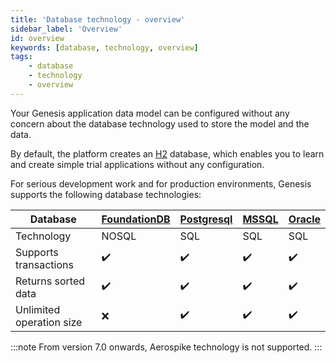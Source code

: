 ```yaml
---
title: 'Database technology - overview'
sidebar_label: 'Overview'
id: overview
keywords: [database, technology, overview]
tags:
    - database
    - technology
    - overview
---
```


Your Genesis application data model can be configured without any concern about the database technology used to store the model and the data.

By default, the platform creates an [H2](https://h2database.com/html/main.html) database, which enables you to learn and create simple trial applications without any configuration.

For serious development work and for production environments, Genesis supports the following database technologies:

| Database | [FoundationDB](../../../database/database-technology/foundationdb/) | [Postgresql](../../../database/database-technology/sql/#postgresql) | [MSSQL](../../../database/database-technology/sql/#sql-server) | [Oracle](../../../database/database-technology/sql/#oracle) |
| --- | --- | --- | ---------------------------------------------------|-----------------------------------------------------|
| Technology | NOSQL | SQL | SQL                                               | SQL                                         |
| Supports transactions | ✔️ | ✔️ | ✔️                                        | ✔️                                         |
| Returns sorted data | ✔️ | ✔️ | ✔️                                          | ✔️                                         |
| Unlimited operation size | ❌ | ✔️ | ✔️                                     | ✔️                                         |

:::note
From version 7.0 onwards, Aerospike technology is not supported.
:::
